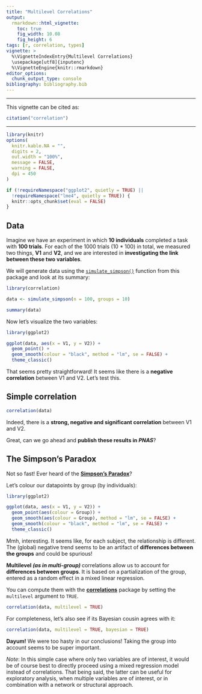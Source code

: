 ```yaml
---
title: "Multilevel Correlations"
output:
  rmarkdown::html_vignette:
    toc: true
    fig_width: 10.08
    fig_height: 6
tags: [r, correlation, types]
vignette: >
  %\VignetteIndexEntry{Multilevel Correlations}
  \usepackage[utf8]{inputenc}
  %\VignetteEngine{knitr::rmarkdown}
editor_options: 
  chunk_output_type: console
bibliography: bibliography.bib
---
```


---

This vignette can be cited as:

```r
citation("correlation")
```

---

```r
library(knitr)
options(
  knitr.kable.NA = "",
  digits = 2,
  out.width = "100%",
  message = FALSE,
  warning = FALSE,
  dpi = 450
)

if (!requireNamespace("ggplot2", quietly = TRUE) ||
  !requireNamespace("lme4", quietly = TRUE)) {
  knitr::opts_chunk$set(eval = FALSE)
}
```

## Data

Imagine we have an experiment in which **10 individuals** completed a task with
**100 trials**. For each of the 1000 trials (10 * 100) in total,
we measured two things, **V1** and **V2**, and we are interested in
**investigating the link between these two variables**.

We will generate data using the
[`simulate_simpson()`](https://easystats.github.io/bayestestR/reference/simulate_simpson.html)
function from this package and look at its summary:

```r
library(correlation)

data <- simulate_simpson(n = 100, groups = 10)

summary(data)
```

Now let's visualize the two variables:

```r
library(ggplot2)

ggplot(data, aes(x = V1, y = V2)) +
  geom_point() +
  geom_smooth(colour = "black", method = "lm", se = FALSE) +
  theme_classic()
```

That seems pretty straightforward! It seems like there is a **negative
correlation** between V1 and V2. Let's test this.

## Simple correlation

```r
correlation(data)
```

Indeed, there is  a **strong, negative and significant correlation** between V1
and V2.

Great, can we go ahead and **publish these results in _PNAS_**?

## The Simpson's Paradox

Not so fast! Ever heard of the [**Simpson's Paradox**](https://en.wikipedia.org/wiki/Simpson%27s_paradox)?

Let's colour our datapoints by group (by individuals):

```r
library(ggplot2)

ggplot(data, aes(x = V1, y = V2)) +
  geom_point(aes(colour = Group)) +
  geom_smooth(aes(colour = Group), method = "lm", se = FALSE) +
  geom_smooth(colour = "black", method = "lm", se = FALSE) +
  theme_classic()
```

Mmh, interesting. It seems like, for each subject, the relationship is
different. The (global) negative trend seems to be an artifact of **differences between the groups** and could be spurious!

**Multilevel *(as in multi-group)* ** correlations allow us to account for
**differences between groups**. It is based on a partialization of the group,
entered as a random effect in a mixed linear regression.

You can compute them with the
[**correlations**](https://github.com/easystats/correlation) package by setting
the `multilevel` argument to `TRUE`.

```r
correlation(data, multilevel = TRUE)
```

For completeness, let's also see if its Bayesian cousin agrees with it:

```r
correlation(data, multilevel = TRUE, bayesian = TRUE)
```

**Dayum!** 
We were too hasty in our conclusions! Taking the group into account
seems to be super important.

_Note_: In this simple case where only two variables are of interest, it would be
of course best to directly proceed using a mixed regression model instead of
correlations. That being said, the latter can be useful for exploratory
analysis, when multiple variables are of interest, or in combination with a
network or structural approach.
